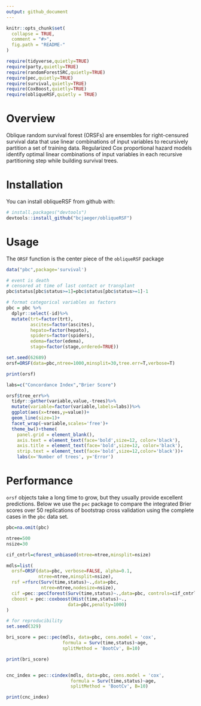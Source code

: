 ```yaml
---
output: github_document
---
```


<!-- README.md is generated from README.Rmd. Please edit that file -->

```r
knitr::opts_chunk$set(
  collapse = TRUE,
  comment = "#>",
  fig.path = "README-"
)

require(tidyverse,quietly=TRUE)
require(party,quietly=TRUE)
require(randomForestSRC,quietly=TRUE)
require(pec,quietly=TRUE)
require(survival,quietly=TRUE)
require(CoxBoost,quietly=TRUE)
require(obliqueRSF,quietly = TRUE)

```



# Overview

Oblique random survival forest (ORSFs) are ensembles for right-censured survival data that use linear combinations of input variables to recursively partition a set of training data. Regularized Cox proportional hazard models identify optimal linear combinations of input variables in each recursive partitioning step while building survival trees.

# Installation

You can install obliqueRSF from github with:

```r
# install.packages("devtools")
devtools::install_github("bcjaeger/obliqueRSF")
```


# Usage

The `ORSF` function is the center piece of the `obliqueRSF` package 


```r


data("pbc",package='survival')

# event is death
# censored at time of last contact or transplant
pbc$status[pbc$status>=1]=pbc$status[pbc$status>=1]-1

# format categorical variables as factors
pbc = pbc %>% 
  dplyr::select(-id)%>%
  mutate(trt=factor(trt),
         ascites=factor(ascites),
         hepato=factor(hepato),
         spiders=factor(spiders),
         edema=factor(edema),
         stage=factor(stage,ordered=TRUE))

set.seed(62689)
orsf=ORSF(data=pbc,ntree=1000,minsplit=30,tree.err=T,verbose=T)

print(orsf)

labs=c("Concordance Index","Brier Score")

orsf$tree_err%>%
  tidyr::gather(variable,value,-trees)%>%
  mutate(variable=factor(variable,labels=labs))%>%
  ggplot(aes(x=trees,y=value))+
  geom_line(size=1)+
  facet_wrap(~variable,scales='free')+
  theme_bw()+theme(
    panel.grid = element_blank(),
    axis.text = element_text(face='bold',size=12, color='black'),
    axis.title = element_text(face='bold',size=12, color='black'),
    strip.text = element_text(face='bold',size=12,color='black'))+
    labs(x='Number of trees', y='Error')

```

# Performance

`orsf` objects take a long time to grow, but they usually provide excellent predictions. Below we use the `pec` package to compare the integrated Brier scores over 50 replications of bootstrap cross validation using the complete cases in the `pbc` data set.

```r

pbc=na.omit(pbc)

ntree=500
nsize=30

cif_cntrl=cforest_unbiased(ntree=ntree,minsplit=nsize)

mdls=list(
  orsf=ORSF(data=pbc, verbose=FALSE, alpha=0.1,
            ntree=ntree,minsplit=nsize),
  rsf =rfsrc(Surv(time,status)~.,data=pbc,
             ntree=ntree,nodesize=nsize),
  cif =pec::pecCforest(Surv(time,status)~.,data=pbc, controls=cif_cntrl),
  cboost = pec::coxboost(Hist(time,status)~.,
                       data=pbc,penalty=1000)
)

# for reproducibility
set.seed(329) 

bri_score = pec::pec(mdls, data=pbc, cens.model = 'cox',
                     formula = Surv(time,status)~age, 
                     splitMethod = 'BootCv', B=10)

print(bri_score)


cnc_index = pec::cindex(mdls, data=pbc, cens.model = 'cox',
                        formula = Surv(time,status)~age, 
                        splitMethod = 'BootCv', B=10)

print(cnc_index)


```



